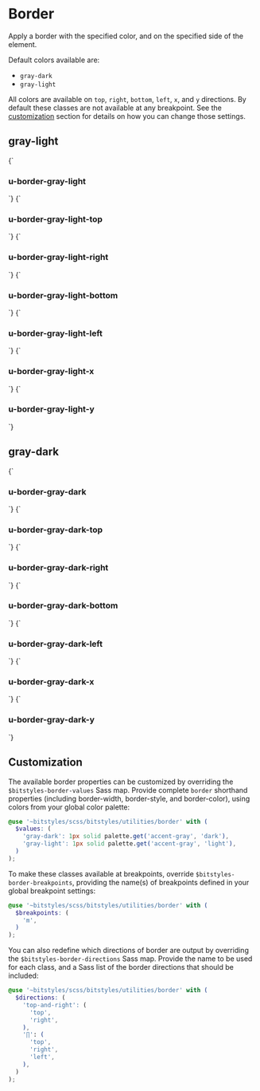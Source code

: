 
<Meta title="utilities/border" />

# Border

Apply a border with the specified color, and on the specified side of the element.

Default colors available are:

- `gray-dark`
- `gray-light`

All colors are available on `top`, `right`, `bottom`, `left`, `x`, and `y` directions. By default these classes are not available at any breakpoint. See the [customization](#customization) section for details on how you can change those settings.

## gray-light

<Canvas>
  <Story name="u-border-gray-light">
    {`
      <h3 class="u-border-gray-light">u-border-gray-light</h3>
    `}
  </Story>
  <Story name="u-border-gray-light-top">
    {`
      <h3 class="u-border-gray-light-top">u-border-gray-light-top</h3>
    `}
  </Story>
  <Story name="u-border-gray-light-right">
    {`
      <h3 class="u-border-gray-light-right">u-border-gray-light-right</h3>
    `}
  </Story>
  <Story name="u-border-gray-light-bottom">
    {`
      <h3 class="u-border-gray-light-bottom">u-border-gray-light-bottom</h3>
    `}
  </Story>
  <Story name="u-border-gray-light-left">
    {`
      <h3 class="u-border-gray-light-left">u-border-gray-light-left</h3>
    `}
  </Story>
  <Story name="u-border-gray-light-x">
    {`
      <h3 class="u-border-gray-light-x">u-border-gray-light-x</h3>
    `}
  </Story>
  <Story name="u-border-gray-light-y">
    {`
      <h3 class="u-border-gray-light-y">u-border-gray-light-y</h3>
    `}
  </Story>
</Canvas>

## gray-dark

<Canvas>
  <Story name="u-border-gray-dark">
    {`
      <h3 class="u-border-gray-dark">u-border-gray-dark</h3>
    `}
  </Story>
  <Story name="u-border-gray-dark-top">
    {`
      <h3 class="u-border-gray-dark-top">u-border-gray-dark-top</h3>
    `}
  </Story>
  <Story name="u-border-gray-dark-right">
    {`
      <h3 class="u-border-gray-dark-right">u-border-gray-dark-right</h3>
    `}
  </Story>
  <Story name="u-border-gray-dark-bottom">
    {`
      <h3 class="u-border-gray-dark-bottom">u-border-gray-dark-bottom</h3>
    `}
  </Story>
  <Story name="u-border-gray-dark-left">
    {`
      <h3 class="u-border-gray-dark-left">u-border-gray-dark-left</h3>
    `}
  </Story>
  <Story name="u-border-gray-dark-x">
    {`
      <h3 class="u-border-gray-dark-x">u-border-gray-dark-x</h3>
    `}
  </Story>
  <Story name="u-border-gray-dark-y">
    {`
      <h3 class="u-border-gray-dark-y">u-border-gray-dark-y</h3>
    `}
  </Story>
</Canvas>

## Customization

The available border properties can be customized by overriding the `$bitstyles-border-values` Sass map. Provide complete `border` shorthand properties (including border-width, border-style, and border-color), using colors from your global color palette:

```scss
@use '~bitstyles/scss/bitstyles/utilities/border' with (
  $values: (
    'gray-dark': 1px solid palette.get('accent-gray', 'dark'),
    'gray-light': 1px solid palette.get('accent-gray', 'light'),
  )
);
```

To make these classes available at breakpoints, override `$bitstyles-border-breakpoints`, providing the name(s) of breakpoints defined in your global breakpoint settings:

```scss
@use '~bitstyles/scss/bitstyles/utilities/border' with (
  $breakpoints: (
    'm',
  )
);
```

You can also redefine which directions of border are output by overriding the `$bitstyles-border-directions` Sass map. Provide the name to be used for each class, and a Sass list of the border directions that should be included:

```scss
@use '~bitstyles/scss/bitstyles/utilities/border' with (
  $directions: (
    'top-and-right': (
      'top',
      'right',
    ),
    '∏': (
      'top',
      'right',
      'left',
    ),
  )
);
```
